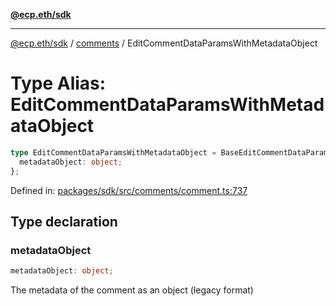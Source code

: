 [**@ecp.eth/sdk**](../../index.mdx)

***

[@ecp.eth/sdk](/sdk-reference/index.mdx) / [comments](/sdk-reference/comments/index.mdx) / EditCommentDataParamsWithMetadataObject

# Type Alias: EditCommentDataParamsWithMetadataObject

```ts
type EditCommentDataParamsWithMetadataObject = BaseEditCommentDataParams & {
  metadataObject: object;
};
```

Defined in: [packages/sdk/src/comments/comment.ts:737](https://github.com/ecp-eth/comments-monorepo/blob/main/packages/sdk/src/comments/comment.ts#L737)

## Type declaration

### metadataObject

```ts
metadataObject: object;
```

The metadata of the comment as an object (legacy format)
